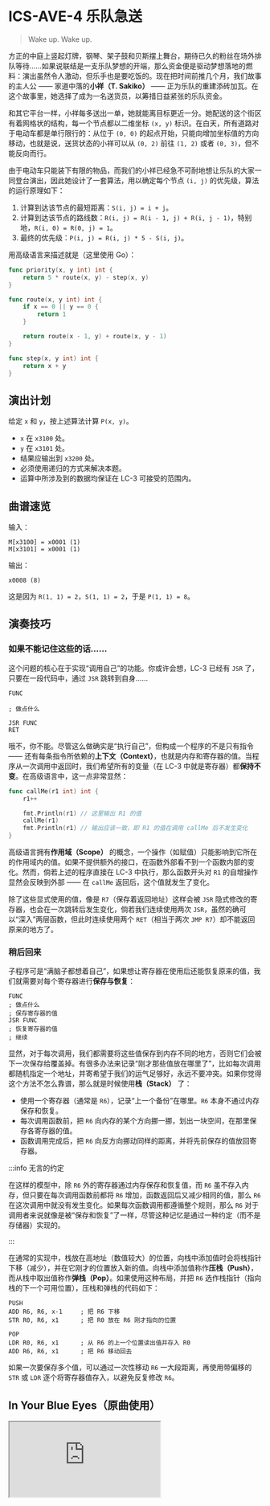 # ICS-AVE-4 乐队急送

> Wake up. Wake up.

方正的中庭上竖起灯牌，钢琴、架子鼓和贝斯摆上舞台，期待已久的粉丝在场外排队等待……如果说联结是一支乐队梦想的开端，那么资金便是驱动梦想落地的燃料：演出虽然令人激动，但乐手也是要吃饭的。现在把时间前推几个月，我们故事的主人公 —— 家道中落的**小祥（T. Sakiko）** —— 正为乐队的重建添砖加瓦。在这个故事里，她选择了成为一名送货员，以筹措日益紧张的乐队资金。

和其它平台一样，小祥每多送出一单，她就能离目标更近一分。她配送的这个街区有着网格状的结构，每一个节点都以二维坐标 `(x, y)` 标识。在白天，所有道路对于电动车都是单行限行的：从位于 `(0, 0)` 的起点开始，只能向增加坐标值的方向移动，也就是说，送货状态的小祥可以从 `(0, 2)` 前往 `(1, 2)` 或者 `(0, 3)`，但不能反向而行。

由于电动车只能装下有限的物品，而我们的小祥已经急不可耐地想让乐队的大家一同登台演出，因此她设计了一套算法，用以确定每个节点 `(i, j)` 的优先级，算法的运行原理如下：

1. 计算到达该节点的最短距离：`S(i, j) = i + j`。
2. 计算到达该节点的路线数：`R(i, j) = R(i - 1, j) + R(i, j - 1)`，特别地，`R(i, 0) = R(0, j) = 1`。 
3. 最终的优先级：`P(i, j) = R(i, j) * 5 - S(i, j)`。

用高级语言来描述就是（这里使用 Go）：

```go
func priority(x, y int) int {
    return 5 * route(x, y) - step(x, y)
}

func route(x, y int) int {
    if x == 0 || y == 0 {
        return 1
    }

    return route(x - 1, y) + route(x, y - 1)
}

func step(x, y int) int {
    return x + y
}
```

## 演出计划

给定 `x` 和 `y`，按上述算法计算 `P(x, y)`。

- `x` 在 `x3100` 处。
- `y` 在 `x3101` 处。
- 结果应输出到 `x3200` 处。
- 必须使用递归的方式来解决本题。
- 运算中所涉及到的数据均保证在 LC-3 可接受的范围内。

## 曲谱速览

输入：

```
M[x3100] = x0001 (1)
M[x3101] = x0001 (1)
```

输出：

```
x0008 (8)
```

这是因为 `R(1, 1) = 2`，`S(1, 1) = 2`，于是 `P(1, 1) = 8`。

## 演奏技巧

### 如果不能记住这些的话……

这个问题的核心在于实现“调用自己”的功能。你或许会想，LC-3 已经有 `JSR` 了，只要在一段代码中，通过 `JSR` 跳转到自身……

```
FUNC

; 做点什么

JSR FUNC
RET
```

哦不，你不能。尽管这么做确实是“执行自己”，但构成一个程序的不是只有指令 —— 还有每条指令所依赖的**上下文（Context）**，也就是内存和寄存器的值。当程序从一次调用中返回时，我们希望所有的变量（在 LC-3 中就是寄存器）都**保持不变**。在高级语言中，这一点非常显然：

```go
func callMe(r1 int) int {
    r1++

    fmt.Println(r1) // 这里输出 R1 的值
    callMe(r1)
    fmt.Println(r1) // 输出应该一致，即 R1 的值在调用 callMe 后不发生变化
}
```

高级语言拥有**作用域（Scope）** 的概念，一个操作（如赋值）只能影响到它所在的作用域内的值。如果不提供额外的接口，在函数外部看不到一个函数内部的变化。然而，倘若上述的程序直接在 LC-3 中执行，那么函数开头对 `R1` 的自增操作显然会反映到外部 —— 在 `callMe` 返回后，这个值就发生了变化。

除了这些显式使用的值，像是 `R7`（保存着返回地址）这样会被 `JSR` 隐式修改的寄存器，也会在一次跳转后发生变化，倘若我们连续使用两次 `JSR`，虽然的确可以“深入”两层函数，但此时连续使用两个 `RET`（相当于两次 `JMP R7`）却不能返回原来的地方了。

### 稍后回来

子程序可是“满脑子都想着自己”，如果想让寄存器在使用后还能恢复原来的值，我们就需要对每个寄存器进行**保存与恢复**：

```
FUNC
; 做点什么
; 保存寄存器的值
JSR FUNC
; 恢复寄存器的值
; 继续
```

显然，对于每次调用，我们都需要将这些值保存到内存不同的地方，否则它们会被下一次保存给覆盖掉。有很多办法来记录“刚才那些值放在哪里了”，比如每次调用都随机指定一个地址，并寄希望于我们的运气足够好，永远不要冲突。如果你觉得这个方法不怎么靠谱，那么就是时候使用**栈（Stack）** 了：

- 使用一个寄存器（通常是 `R6`），记录“上一个备份”在哪里。`R6` 本身不通过内存保存和恢复。
- 每次调用函数前，把 `R6` 向内存的某个方向挪一挪，划出一块空间，在那里保存各寄存器的值。
- 函数调用完成后，把 `R6` 向反方向挪动同样的距离，并将先前保存的值放回寄存器。

:::info 无言的约定

在这样的模型中，除 `R6` 外的寄存器通过内存保存和恢复值，而 `R6` 虽不存入内存，但只要在每次调用函数前都将 `R6` 增加，函数返回后又减少相同的值，那么 `R6` 在这次调用中就没有发生变化。如果每次函数调用都遵循整个规则，那么 `R6` 对于调用者来说就像是被“保存和恢复”了一样，尽管这种记忆是通过一种约定（而不是存储器）实现的。

:::

在通常的实现中，栈放在高地址（数值较大）的位置，向栈中添加值时会将栈指针下移（减少），并在它刚才的位置放入新的值。向栈中添加值称作**压栈（Push）**，而从栈中取出值称作**弹栈（Pop）**。如果使用这种布局，并把 `R6` 选作栈指针（指向栈的下一个可用位置），压栈和弹栈的代码如下：

```
PUSH
ADD R6, R6, x-1     ; 把 R6 下移
STR R0, R6, x1      ; 把 R0 放在 R6 刚才指向的位置

POP
LDR R0, R6, x1      ; 从 R6 的上一个位置读出值并存入 R0
ADD R6, R6, x1      ; 把 R6 移动回去
```

如果一次要保存多个值，可以通过一次性移动 `R6` 一大段距离，再使用带偏移的 `STR` 或 `LDR` 逐个将寄存器值存入，以避免反复修改 `R6`。

## In Your Blue Eyes（原曲使用）

<iframe style={{
    width: "100%",
    aspectRatio: 16 / 9
}} src="https://monster-siren.hypergryph.com/music/232231" referrerpolicy="no-referrer"></iframe>
